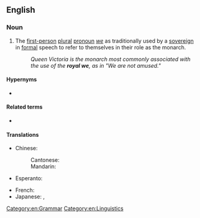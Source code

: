 ==English==

===Noun===
{{en-noun}}

# The [[first-person]] [[plural]] [[pronoun]] ''[[we]]'' as traditionally used by a [[sovereign]] in [[formal]] speech to refer to themselves in their role as the monarch.
#: ''Queen Victoria is the monarch most commonly associated with the use of the '''royal we''', as in "We are not amused."''

====Hypernyms====
* {{sense|plural "we" used by a sovereign}} {{l|en|majestic plural}}

====Related terms====
* {{l|en|editorial we}}

====Translations====
{{trans-top|plural "we" used by a sovereign}}
* Chinese:
*: Cantonese: {{t|yue|朕|tr=zam6}}
*: Mandarin: {{t+|cmn|朕|tr=zhèn}}
* Esperanto: {{t|eo|reĝa ni}}
{{trans-mid}}
* French: {{t+|fr|nous de majesté}}
* Japanese: {{t+|ja|朕|tr=chin}}, {{t+|ja|われわれ|tr=wareware}}
{{trans-bottom}}

[[Category:en:Grammar]]
[[Category:en:Linguistics]]